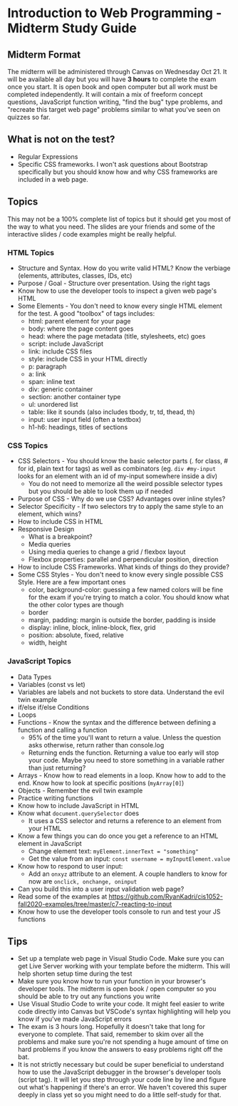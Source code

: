 
# Introduction to Web Programming - Midterm Study Guide

## Midterm Format

The midterm will be administered through Canvas on Wednesday Oct 21. It will be available all day but you will have **3 hours** to complete the exam once you start. It is open book and open computer but all work must be completed independently. It will contain a mix of freeform concept questions, JavaScript function writing, "find the bug" type problems, and "recreate this target web page" problems similar to what you've seen on quizzes so far.

## What is not on the test?

- Regular Expressions
- Specific CSS frameworks. I won't ask questions about Bootstrap specifically but you should know how and why CSS frameworks are included in a web page.

## Topics

This may not be a 100% complete list of topics but it should get you most of the way to what you need. The slides are your friends and some of the interactive slides / code examples might be really helpful.

### HTML Topics

- Structure and Syntax. How do you write valid HTML? Know the verbiage (elements, attributes, classes, IDs, etc)
- Purpose / Goal - Structure over presentation. Using the right tags
- Know how to use the developer tools to inspect a given web page's HTML
- Some Elements - You don't need to know every single HTML element for the test. A good "toolbox" of tags includes:
    - html: parent element for your page
    - body: where the page content goes
    - head: where the page metadata (title, stylesheets, etc) goes
    - script: include JavaScript
    - link: include CSS files
    - style: include CSS in your HTML directly
    - p: paragraph
    - a: link
    - span: inline text
    - div: generic container
    - section: another container type
    - ul: unordered list
    - table: like it sounds (also includes tbody, tr, td, thead, th)
    - input: user input field (often a textbox)
    - h1-h6: headings, titles of sections

### CSS Topics

- CSS Selectors - You should know the basic selector parts (. for class, # for id, plain text for tags) as well as combinators (eg. `div #my-input` looks for an element with an id of my-input somewhere inside a div)
    - You do not need to memorize all the weird possible selector types but you should be able to look them up if needed
- Purpose of CSS - Why do we use CSS? Advantages over inline styles?
- Selector Specificity - If two selectors try to apply the same style to an element, which wins?
- How to include CSS in HTML
- Responsive Design
    - What is a breakpoint?
    - Media queries
    - Using media queries to change a grid / flexbox layout
    - Flexbox properties: parallel and perpendicular position, direction
- How to include CSS Frameworks. What kinds of things do they provide?
- Some CSS Styles - You don't need to know every single possible CSS Style. Here are a few important ones
    - color, background-color: guessing a few named colors will be fine for the exam if you're trying to match a color. You should know what the other color types are though
    - border
    - margin, padding: margin is outside the border, padding is inside
    - display: inline, block, inline-block, flex, grid
    - position: absolute, fixed, relative
    - width, height

### JavaScript Topics

- Data Types
- Variables (const vs let)
- Variables are labels and not buckets to store data. Understand the evil twin example
- if/else if/else Conditions
- Loops
- Functions - Know the syntax and the difference between defining a function and calling a function 
    - 95% of the time you'll want to return a value. Unless the question asks otherwise, return rather than console.log
    - Returning ends the function. Returning a value too early will stop your code. Maybe you need to store something in a variable rather than just returning?
- Arrays - Know how to read elements in a loop. Know how to add to the end. Know how to look at specific positions (`myArray[0]`)
- Objects - Remember the evil twin example
- Practice writing functions
- Know how to include JavaScript in HTML
- Know what `document.querySelector` does
    - It uses a CSS selector and returns a reference to an element from your HTML
- Know a few things you can do once you get a reference to an HTML element in JavaScript
    - Change element text: `myElement.innerText = "something"`
    - Get the value from an input: `const username = myInputElement.value`
- Know how to respond to user input:
    - Add an `onxyz` attribute to an element. A couple handlers to know for now are `onclick, onchange, oninput`
- Can you build this into a user input validation web page?
- Read some of the examples at <https://github.com/RyanKadri/cis1052-fall2020-examples/tree/master/c7-reacting-to-input>
- Know how to use the developer tools console to run and test your JS functions

## Tips

- Set up a template web page in Visual Studio Code. Make sure you can get Live Server working with your template before the midterm. This will help shorten setup time during the test
- Make sure you know how to run your function in your browser's developer tools. The midterm is open book / open computer so you should be able to try out any functions you write
- Use Visual Studio Code to write your code. It might feel easier to write code directly into Canvas but VSCode's syntax highlighting will help you know if you've made JavaScript errors
- The exam is 3 hours long. Hopefully it doesn't take that long for everyone to complete. That said, remember to skim over all the problems and make sure you're not spending a huge amount of time on hard problems if you know the answers to easy problems right off the bat.
- It is not strictly necessary but could be super beneficial to understand how to use the JavaScript debugger in the browser's developer tools (script tag). It will let you step through your code line by line and figure out what's happening if there's an error. We haven't covered this super deeply in class yet so you might need to do a little self-study for that.
